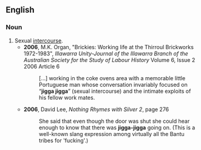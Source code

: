==English==

===Noun===
{{en-noun|-}}

# Sexual [[intercourse]].
#* '''2006''', M.K. Organ, "Brickies: Working life at the Thirroul Brickworks 1972-1983", ''Illawarra Unity-Journal of the Illawarra Branch of the Australian Society for the Study of Labour History'' Volume 6, Issue 2 2006 Article 6
#*: [...] working in the coke ovens area with a memorable little Portuguese man whose conversation invariably focused on “'''jigga jigga'''” (sexual intercourse) and the intimate exploits of his fellow work mates.
#* '''2006''', David Lee, ''Nothing Rhymes with Silver 2'', page 276
#*: She said that even though the door was shut she could hear enough to know that there was '''jigga-jigga''' going on. (This is a well-known slang expression among virtually all the Bantu tribes for 'fucking'.)